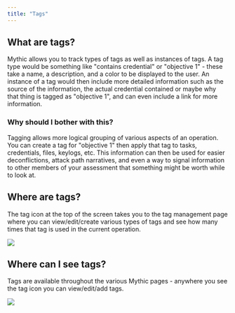 ```yaml
---
title: "Tags"
---
```


## What are tags?

Mythic allows you to track types of tags as well as instances of tags. A tag type would be something like "contains credential" or "objective 1" - these take a name, a description, and a color to be displayed to the user. An instance of a tag would then include more detailed information such as the source of the information, the actual credential contained or maybe why that thing is tagged as "objective 1", and can even include a link for more information.

### Why should I bother with this?

Tagging allows more logical grouping of various aspects of an operation. You can create a tag for "objective 1" then apply that tag to tasks, credentials, files, keylogs, etc. This information can then be used for easier deconflictions, attack path narratives, and even a way to signal information to other members of your assessment that something might be worth while to look at.

## Where are tags?

The tag icon at the top of the screen takes you to the tag management page where you can view/edit/create various types of tags and see how many times that tag is used in the current operation.

<Frame>
  <img src="/images/version-3.0/image-19.avif"/>
</Frame>

## Where can I see tags?

Tags are available throughout the various Mythic pages - anywhere you see the tag icon you can view/edit/add tags.

<Frame>
  <img src="/images/version-3.0/image-20.avif"/>
</Frame>
